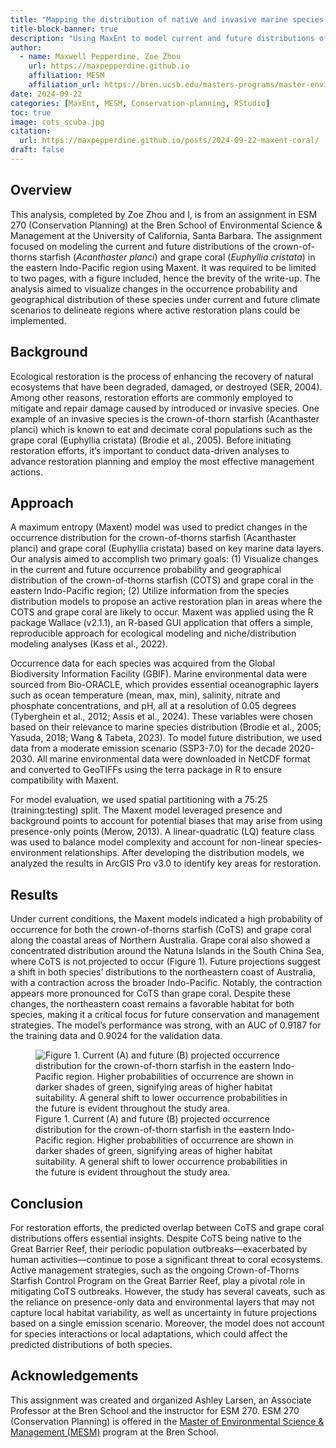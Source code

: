 ```yaml
---
title: "Mapping the distribution of native and invasive marine species in the Indo-Pacific region"
title-block-banner: true
description: "Using MaxEnt to model current and future distributions of grape coral and crown-of-thorn starfish"
author: 
  - name: Maxwell Pepperdine, Zoe Zhou
    url: https://maxpepperdine.github.io
    affiliation: MESM
    affiliation_url: https://bren.ucsb.edu/masters-programs/master-environmental-science-and-management 
date: 2024-09-22
categories: [MaxEnt, MESM, Conservation-planning, RStudio]
toc: true
image: cots_scuba.jpg
citation: 
  url: https://maxpepperdine.github.io/posts/2024-09-22-maxent-coral/
draft: false
---
```


## Overview

This analysis, completed by Zoe Zhou and I, is from an assignment in ESM 270 (Conservation Planning) at the Bren School of Environmental Science & Management at the University of California, Santa Barbara. The assignment focused on modeling the current and future distributions of the crown-of-thorns starfish (*Acanthaster planci*) and grape coral (*Euphyllia cristata*) in the eastern Indo-Pacific region using Maxent. It was required to be limited to two pages, with a figure included, hence the brevity of the write-up. The analysis aimed to visualize changes in the occurrence probability and geographical distribution of these species under current and future climate scenarios to delineate regions where active restoration plans could be implemented.

## Background

Ecological restoration is the process of enhancing the recovery of natural ecosystems that have been degraded, damaged, or destroyed (SER, 2004). Among other reasons, restoration efforts are commonly employed to mitigate and repair damage caused by introduced or invasive species. One example of an invasive species is the crown-of-thorn starfish (Acanthaster planci) which is known to eat and decimate coral populations such as the grape coral (Euphyllia cristata) (Brodie et al., 2005). Before initiating restoration efforts, it’s important to conduct data-driven analyses to advance restoration planning and employ the most effective management actions. 

## Approach 

A maximum entropy (Maxent) model was used to predict changes in the occurrence distribution for the crown-of-thorns starfish (Acanthaster planci) and grape coral (Euphyllia cristata) based on key marine data layers. Our analysis aimed to accomplish two primary goals: (1) Visualize changes in the current and future occurrence probability and geographical distribution of the crown-of-thorns starfish (COTS) and grape coral in the eastern Indo-Pacific region; (2) Utilize information from the species distribution models to propose an active restoration plan in areas where the COTS and grape coral are likely to occur. Maxent was applied using the R package Wallace (v2.1.1), an R-based GUI application that offers a simple, reproducible approach for ecological modeling and niche/distribution modeling analyses (Kass et al., 2022). 

Occurrence data for each species was acquired from the Global Biodiversity Information Facility (GBIF). Marine environmental data were sourced from Bio-ORACLE, which provides essential oceanographic layers such as ocean temperature (mean, max, min), salinity, nitrate and phosphate concentrations, and pH, all at a resolution of 0.05 degrees (Tyberghein et al., 2012; Assis et al., 2024). These variables were chosen based on their relevance to marine species distribution (Brodie et al., 2005; Yasuda, 2018; Wang & Tabeta, 2023). To model future distribution, we used data from a moderate emission scenario (SSP3-7.0) for the decade 2020-2030. All marine environmental data were downloaded in NetCDF format and converted to GeoTIFFs using the terra package in R to ensure compatibility with Maxent. 

For model evaluation, we used spatial partitioning with a 75:25 (training:testing) split. The Maxent model leveraged presence and background points to account for potential biases that may arise from using presence-only points (Merow, 2013). A linear-quadratic (LQ) feature class was used to balance model complexity and account for non-linear species-environment relationships. After developing the distribution models, we analyzed the results in ArcGIS Pro v3.0 to identify key areas for restoration. 

## Results 

Under current conditions, the Maxent models indicated a high probability of occurrence for both the crown-of-thorns starfish (CoTS) and grape coral along the coastal areas of Northern Australia. Grape coral also showed a concentrated distribution around the Natuna Islands in the South China Sea, where CoTS is not projected to occur (Figure 1). Future projections suggest a shift in both species' distributions to the northeastern coast of Australia, with a contraction across the broader Indo-Pacific. Notably, the contraction appears more pronounced for CoTS than grape coral. Despite these changes, the northeastern coast remains a favorable habitat for both species, making it a critical focus for future conservation and management strategies. The model's performance was strong, with an AUC of 0.9187 for the training data and 0.9024 for the validation data. 

![Figure 1. Current (A) and future (B) projected occurrence distribution for the crown-of-thorn starfish in the eastern Indo-Pacific region. Higher probabilities of occurrence are shown in darker shades of green, signifying areas of higher habitat suitability. A general shift to lower occurrence probabilities in the future is evident throughout the study area.](coral_maxent.jpg)

## Conclusion

For restoration efforts, the predicted overlap between CoTS and grape coral distributions offers essential insights. Despite CoTS being native to the Great Barrier Reef, their periodic population outbreaks—exacerbated by human activities—continue to pose a significant threat to coral ecosystems. Active management strategies, such as the ongoing Crown-of-Thorns Starfish Control Program on the Great Barrier Reef, play a pivotal role in mitigating CoTS outbreaks. However, the study has several caveats, such as the reliance on presence-only data and environmental layers that may not capture local habitat variability, as well as uncertainty in future projections based on a single emission scenario. Moreover, the model does not account for species interactions or local adaptations, which could affect the predicted distributions of both species.

## Acknowledgements

This assignment was created and organized Ashley Larsen, an Associate Professor at the Bren School and the instructor for ESM 270. ESM 270 (Conservation Planning) is offered in the [Master of Environmental Science & Management (MESM)](https://bren.ucsb.edu/masters-programs/master-environmental-science-and-management) program at the Bren School.









